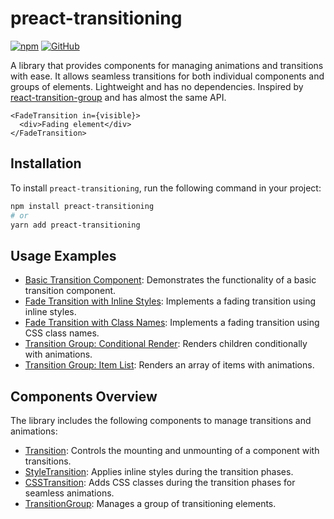 
<Meta title="Introduction" />

# preact-transitioning

[![npm](https://img.shields.io/npm/v/preact-transitioning.svg)](https://www.npmjs.com/package/preact-transitioning)
[![GitHub](https://img.shields.io/badge/GitHub-%23121011.svg?logo=github&logoColor=white)](https://github.com/fakundo/preact-transitioning)

A library that provides components for managing animations and transitions with ease. It allows seamless transitions for both individual components and groups of elements. Lightweight and has no dependencies. Inspired by [react-transition-group](https://reactcommunity.org/react-transition-group/) and has almost the same API.

```tsx
<FadeTransition in={visible}>
  <div>Fading element</div>
</FadeTransition>
```

## Installation

To install `preact-transitioning`, run the following command in your project:

```bash
npm install preact-transitioning
# or
yarn add preact-transitioning
```

## Usage Examples

- [Basic Transition Component](../?path=/docs/examples-basic-transition--docs): Demonstrates the functionality of a basic transition component.
- [Fade Transition with Inline Styles](../?path=/docs/examples-fade-transition-inline-styles--docs): Implements a fading transition using inline styles.
- [Fade Transition with Class Names](../?path=/docs/examples-fade-transition-class-names--docs): Implements a fading transition using CSS class names.
- [Transition Group: Conditional Render](../?path=/docs/examples-transition-group-conditional-render--docs): Renders children conditionally with animations.
- [Transition Group: Item List](../?path=/docs/examples-transition-group-item-list--docs): Renders an array of items with animations.

## Components Overview

The library includes the following components to manage transitions and animations:

- [Transition](../?path=/docs/components-transition--docs): Controls the mounting and unmounting of a component with transitions.
- [StyleTransition](../?path=/docs/components-styletransition--docs): Applies inline styles during the transition phases.
- [CSSTransition](../?path=/docs/components-csstransition--docs): Adds CSS classes during the transition phases for seamless animations.
- [TransitionGroup](../?path=/docs/components-transitiongroup--docs): Manages a group of transitioning elements.
